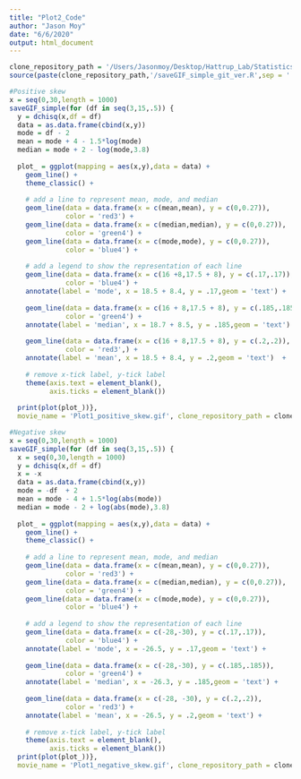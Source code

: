```yaml
---
title: "Plot2_Code"
author: "Jason Moy"
date: "6/6/2020"
output: html_document
---
```


```r
clone_repository_path = '/Users/Jasonmoy/Desktop/Hattrup_Lab/Statistics_Animation_Plot' #edit here
source(paste(clone_repository_path,'/saveGIF_simple_git_ver.R',sep = '')) # run the saveGIF_simple function 
```

```r
#Positive skew
x = seq(0,30,length = 1000)
saveGIF_simple(for (df in seq(3,15,.5)) {
  y = dchisq(x,df = df)
  data = as.data.frame(cbind(x,y))
  mode = df - 2
  mean = mode + 4 - 1.5*log(mode)
  median = mode + 2 - log(mode,3.8)
  
  plot_ = ggplot(mapping = aes(x,y),data = data) + 
    geom_line() +
    theme_classic() + 
    
    # add a line to represent mean, mode, and median
    geom_line(data = data.frame(x = c(mean,mean), y = c(0,0.27)),
              color = 'red3') +
    geom_line(data = data.frame(x = c(median,median), y = c(0,0.27)),
              color = 'green4') + 
    geom_line(data = data.frame(x = c(mode,mode), y = c(0,0.27)),
              color = 'blue4') + 
    
    # add a legend to show the representation of each line 
    geom_line(data = data.frame(x = c(16 +8,17.5 + 8), y = c(.17,.17)),
              color = 'blue4') + 
    annotate(label = 'mode', x = 18.5 + 8.4, y = .17,geom = 'text') + 
    
    geom_line(data = data.frame(x = c(16 + 8,17.5 + 8), y = c(.185,.185)),
              color = 'green4') + 
    annotate(label = 'median', x = 18.7 + 8.5, y = .185,geom = 'text') + 
    
    geom_line(data = data.frame(x = c(16 + 8,17.5 + 8), y = c(.2,.2)),
              color = 'red3',) + 
    annotate(label = 'mean', x = 18.5 + 8.4, y = .2,geom = 'text')  + 
    
    # remove x-tick label, y-tick label 
    theme(axis.text = element_blank(),
          axis.ticks = element_blank())
  
  print(plot(plot_))},
  movie_name = 'Plot1_positive_skew.gif', clone_repository_path = clone_repository_path)
```

```r
#Negative skew
x = seq(0,30,length = 1000)
saveGIF_simple(for (df in seq(3,15,.5)) {
  x = seq(0,30,length = 1000)
  y = dchisq(x,df = df)
  x = -x
  data = as.data.frame(cbind(x,y))
  mode = -df  + 2
  mean = mode - 4 + 1.5*log(abs(mode))
  median = mode - 2 + log(abs(mode),3.8)
  
  plot_ = ggplot(mapping = aes(x,y),data = data) + 
    geom_line() +
    theme_classic() + 
    
    # add a line to represent mean, mode, and median
    geom_line(data = data.frame(x = c(mean,mean), y = c(0,0.27)),
              color = 'red3') +
    geom_line(data = data.frame(x = c(median,median), y = c(0,0.27)),
              color = 'green4') + 
    geom_line(data = data.frame(x = c(mode,mode), y = c(0,0.27)),
              color = 'blue4') + 
    
    # add a legend to show the representation of each line 
    geom_line(data = data.frame(x = c(-28,-30), y = c(.17,.17)),
              color = 'blue4') + 
    annotate(label = 'mode', x = -26.5, y = .17,geom = 'text') + 
    
    geom_line(data = data.frame(x = c(-28,-30), y = c(.185,.185)),
              color = 'green4') + 
    annotate(label = 'median', x = -26.3, y = .185,geom = 'text') + 
    
    geom_line(data = data.frame(x = c(-28, -30), y = c(.2,.2)),
              color = 'red3') + 
    annotate(label = 'mean', x = -26.5, y = .2,geom = 'text') + 
    
    # remove x-tick label, y-tick label 
    theme(axis.text = element_blank(),
          axis.ticks = element_blank())
  print(plot(plot_))},
  movie_name = 'Plot1_negative_skew.gif', clone_repository_path = clone_repository_path)
```